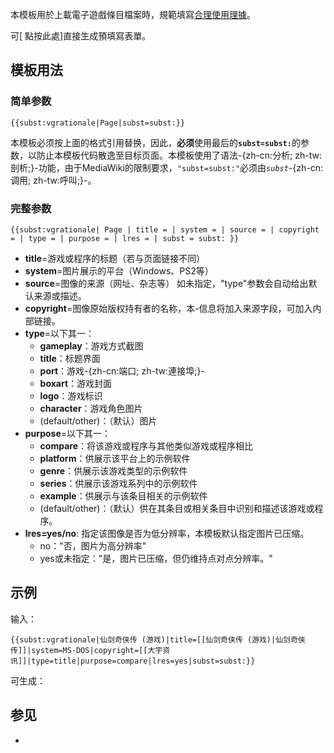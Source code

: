 <includeonly><!-- 在這裡加入模板的保護標識 --></includeonly><noinclude>{{template doc page viewed directly}}</noinclude>
<!-- 在本行下編輯模板說明 -->
{{Shortcut|T:FURVG}}
{{NoteTA|G1=Games}}

本模板用於上載電子遊戲條目檔案時，規範填寫[[WP:FUR|合理使用理據]]。

可[{{fullurl:Special:Upload|wpUploadDescription=&#123;&#123;subst:vgrationale&#10;&#124;Page&#10;&#124;title=&#10;&#124;system=&#10;&#124;source=&#10;&#124;copyright=&#10;&#124;type=&#10;&#124;purpose=&#10;&#124;lres=&#10;&#124;subst=subst:&#10;&#125;&#125;}} 點按此處]直接生成預填寫表單。

== 模板用法 ==

=== 简单参数 ===

<syntaxhighlight lang="moin">{{subst:vgrationale|Page|subst=subst:}}</syntaxhighlight>

本模板必须按上面的格式引用替换，因此，'''必须'''使用最后的<tt>'''subst=subst:'''</tt>的参数，以防止本模板代码散逸至目标页面。本模板使用了语法-{zh-cn:分析; zh-tw:剖析;}-功能，由于MediaWiki的限制要求，<tt>"subst=subst:"</tt>必须由<tt>''subst''</tt>-{zh-cn:调用; zh-tw:呼叫;}-。

=== 完整参数 ===

<syntaxhighlight lang="moin">{{subst:vgrationale| Page | title = | system = | source = | copyright = | type = | purpose = | lres = | subst = subst: }}</syntaxhighlight>

* '''title'''=游戏或程序的标题（若与页面链接不同）
* '''system'''=图片展示的平台（Windows、PS2等）
* '''source'''=图像的来源（网址、杂志等） 如未指定，"type"参数会自动给出默认来源或描述。
* '''copyright'''=图像原始版权持有者的名称，本-信息将加入来源字段，可加入内部链接。
* '''type'''=以下其一：
** '''gameplay'''：游戏方式截图
** '''title'''：标题界面
** '''port'''：游戏-{zh-cn:端口; zh-tw:連接埠;}-
** '''boxart'''：游戏封面
** '''logo'''：游戏标识
** '''character'''：游戏角色图片
** (default/other)：（默认）图片
* '''purpose'''=以下其一：
** '''compare'''：将该游戏或程序与其他类似游戏或程序相比
** '''platform'''：供展示该平台上的示例软件
** '''genre'''：供展示该游戏类型的示例软件
** '''series'''：供展示该游戏系列中的示例软件
** '''example'''：供展示与该条目相关的示例软件
** (default/other)：（默认）供在其条目或相关条目中识别和描述该游戏或程序。
* '''lres=yes/no''': 指定该图像是否为低分辨率，本模板默认指定图片已压缩。
** no："否，图片为高分辨率"
** yes或未指定："是，图片已压缩，但仍维持点对点分辨率。"

== 示例 ==

输入：
<syntaxhighlight lang="text">{{subst:vgrationale|仙剑奇侠传 (游戏)|title=[[仙剑奇侠传 (游戏)|仙剑奇侠传]]|system=MS-DOS|copyright=[[大宇资讯]]|type=title|purpose=compare|lres=yes|subst=subst:}}</syntaxhighlight>

可生成：

{{Non-free use rationale
| Article=仙剑奇侠传 (游戏)
| Description=《[[仙剑奇侠传 (游戏)|仙剑奇侠传]]》在MS-DOS平台上标题界面的截图
| Source=游戏模拟器 （原始版权持有人：[[大宇资讯]]）
| Portion=单幅截图
| Low_resolution=是，图片已压缩，但仍维持点对点分辨率。
| Purpose=将该游戏或程序与其他类似游戏或程序相比
| Replaceability= 不存在对应的自由图像，易于提供其他非自由图像。
| other_information= 本图像并不会允许用户制作该软件的非法副本，亦不会影响版权持有者正常销售其软件。
}}

== 参见 ==

* {{tl|Non-free use rationale video game cover}}
<includeonly>

[[Category:非自由檔案文件依據模板|{{PAGENAME}}]]
[[Category:電子遊戲模板|{{PAGENAME}}]]

</includeonly>